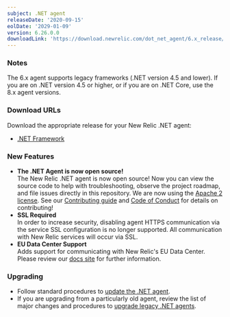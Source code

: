 ```yaml
---
subject: .NET agent
releaseDate: '2020-09-15'
eolDate: '2029-01-09'
version: 6.26.0.0
downloadLink: 'https://download.newrelic.com/dot_net_agent/6.x_release/'
---
```


### Notes

The 6.x agent supports legacy frameworks (.NET version 4.5 and lower). If you are on .NET version 4.5 or higher, or if you are on .NET Core, use the 8.x agent versions.

### Download URLs

Download the appropriate release for your New Relic .NET agent:

* [.NET Framework](https://download.newrelic.com/dot_net_agent/6.x_release/)

### New Features

* **The .NET Agent is now open source!**  
  The New Relic .NET agent is now open source! Now you can view the source code to help with troubleshooting, observe the project roadmap, and file issues directly in this repository. We are now using the [Apache 2 license](https://www.apache.org/licenses/LICENSE-2.0). See our [Contributing guide](https://github.com/newrelic/newrelic-dotnet-agent/blob/main/CONTRIBUTING.md) and [Code of Conduct](/CODE_OF_CONDUCT.md) for details on contributing!
* **SSL Required**  
  In order to increase security, disabling agent HTTPS communication via the service SSL configuration is no longer supported. All communication with New Relic services will occur via SSL.
* **EU Data Center Support**  
  Adds support for communicating with New Relic's EU Data Center. Please review our [docs site](https://docs.newrelic.com/docs/using-new-relic/welcome-new-relic/get-started/our-eu-us-region-data-centers) for further information.

### Upgrading

* Follow standard procedures to [update the .NET agent](/docs/agents/net-agent/installation-configuration/update-net-agent).
* If you are upgrading from a particularly old agent, review the list of major changes and procedures to [upgrade legacy .NET agents](/docs/agents/net-agent/troubleshooting/upgrade-legacy-net-agents).
